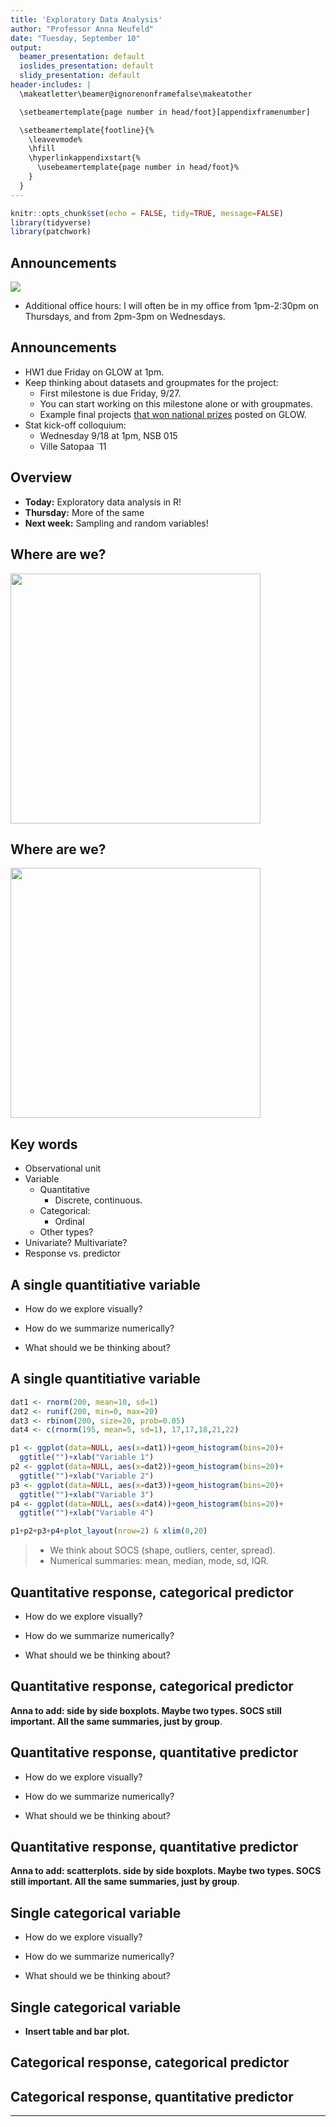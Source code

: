 ```yaml
---
title: 'Exploratory Data Analysis'
author: "Professor Anna Neufeld"
date: "Tuesday, September 10"
output:
  beamer_presentation: default
  ioslides_presentation: default
  slidy_presentation: default
header-includes: |
  \makeatletter\beamer@ignorenonframefalse\makeatother

  \setbeamertemplate{page number in head/foot}[appendixframenumber]

  \setbeamertemplate{footline}{%
    \leavevmode%
    \hfill
    \hyperlinkappendixstart{%
      \usebeamertemplate{page number in head/foot}%
    }
  }
---
```


```r
knitr::opts_chunk$set(echo = FALSE, tidy=TRUE, message=FALSE)
library(tidyverse)
library(patchwork)
```

## Announcements

![](schedule_updated.png)

- Additional office hours: I will often be in my office from 1pm-2:30pm on Thursdays, and from 2pm-3pm on Wednesdays.

## Announcements

- HW1 due Friday on GLOW at 1pm.
- Keep thinking about datasets and groupmates for the project:
    - First milestone is due Friday, 9/27.
    - You can start working on this milestone alone or with groupmates.
    - Example final projects [that won national prizes](https://www.causeweb.org/usproc/usclap/2023/fall/winners) posted on GLOW.
- Stat kick-off colloquium:
    - Wednesday 9/18 at 1pm, NSB 015
    - Ville Satopaa `11

## Overview

- **Today:** Exploratory data analysis in R!
- **Thursday:** More of the same
- **Next week:** Sampling and random variables!

## Where are we?

![](modeling_process.png){width=400px}

## Where are we?

![](big_picture.png){width=400px}

## Key words

- Observational unit
- Variable
  - Quantitative
      - Discrete, continuous.
  - Categorical:
      - Ordinal
  - Other types?
- Univariate? Multivariate? 
- Response vs. predictor
  
## A single quantitiative variable

- How do we explore visually?

- How do we summarize numerically?

- What should we be thinking about?



## A single quantitiative variable

```r
dat1 <- rnorm(200, mean=10, sd=1)
dat2 <- runif(200, min=0, max=20)
dat3 <- rbinom(200, size=20, prob=0.05)
dat4 <- c(rnorm(195, mean=5, sd=1), 17,17,18,21,22)
```

```r
p1 <- ggplot(data=NULL, aes(x=dat1))+geom_histogram(bins=20)+
  ggtitle("")+xlab("Variable 1")
p2 <- ggplot(data=NULL, aes(x=dat2))+geom_histogram(bins=20)+
  ggtitle("")+xlab("Variable 2")
p3 <- ggplot(data=NULL, aes(x=dat3))+geom_histogram(bins=20)+
  ggtitle("")+xlab("Variable 3")
p4 <- ggplot(data=NULL, aes(x=dat4))+geom_histogram(bins=20)+
  ggtitle("")+xlab("Variable 4")
```

```r
p1+p2+p3+p4+plot_layout(nrow=2) & xlim(0,20)
```


>- We think about SOCS (shape, outliers, center, spread).
>- Numerical summaries: mean, median, mode, sd, IQR.

## Quantitative response, categorical predictor

- How do we explore visually?

- How do we summarize numerically?

- What should we be thinking about?

## Quantitative response, categorical predictor

**Anna to add: side by side boxplots. Maybe two types. SOCS still important. All the same summaries, just by group**. 

## Quantitative response, quantitative predictor

- How do we explore visually?

- How do we summarize numerically?

- What should we be thinking about?

## Quantitative response, quantitative predictor


**Anna to add: scatterplots. side by side boxplots. Maybe two types. SOCS still important. All the same summaries, just by group**.

## Single categorical variable

- How do we explore visually?

- How do we summarize numerically?

- What should we be thinking about?

## Single categorical variable

- **Insert table and bar plot.**


## Categorical response, categorical predictor

 
## Categorical response, quantitative predictor








---

